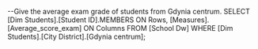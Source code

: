--Give the average exam grade of students from Gdynia centrum.
SELECT
    [Dim Students].[Student ID].MEMBERS ON Rows,
    [Measures].[Average_score_exam] ON Columns
FROM
    [School Dw]
WHERE
    [Dim Students].[City District].[Gdynia centrum];
